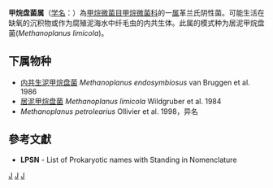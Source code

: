 {{Automatic taxobox
| taxon = Methanoplanus
| authority = Wildgruber et al., 1984
| type species = 居泥甲烷盘菌<br>''Methanoplanus limicola''
| type species authority = Wildgruber et al., 1984
}}
'''甲烷盘菌属'''（[[学名|学名]]：{{lang|la|''Methanoplanus''}}）為[[甲烷微菌目|甲烷微菌目]][[甲烷微菌科|甲烷微菌科]]的一[[属|属]]革兰氏阴性菌。可能生活在缺氧的沉积物或作为腐殖泥海水中纤毛虫的内共生体。此属的模式种为居泥甲烷盘菌(''Methanoplanus limicola'')。

==下属物种==
* [[内共生泥甲烷盘菌|内共生泥甲烷盘菌]] ''Methanoplanus endosymbiosus'' van Bruggen et al. 1986
* [[居泥甲烷盘菌|居泥甲烷盘菌]] ''Methanoplanus limicola'' Wildgruber et al. 1984
* ''Methanoplanus petrolearius'' Ollivier et al. 1998，异名

==參考文獻==
{{reflist}}
* '''LPSN''' - List of Prokaryotic names with Standing in Nomenclature

{{taxonbar}}

[[Category:革兰氏阴性菌|J]]
[[Category:_甲烷微菌科|J]]
[[Category:1984年描述的分类群|J]]
